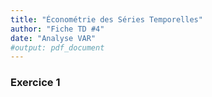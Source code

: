 ```yaml
---
title: "Économétrie des Séries Temporelles"
author: "Fiche TD #4"
date: "Analyse VAR"
#output: pdf_document
---
```


### Exercice 1

